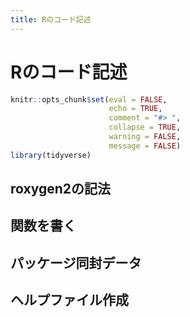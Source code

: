 ```yaml
---
title: Rのコード記述
---
```


# Rのコード記述

```r
knitr::opts_chunk$set(eval = FALSE,
                      echo = TRUE,
                      comment = "#> ",
                      collapse = TRUE,
                      warning = FALSE,
                      message = FALSE)
library(tidyverse)
```


## roxygen2の記法

## 関数を書く

## パッケージ同封データ

## ヘルプファイル作成


